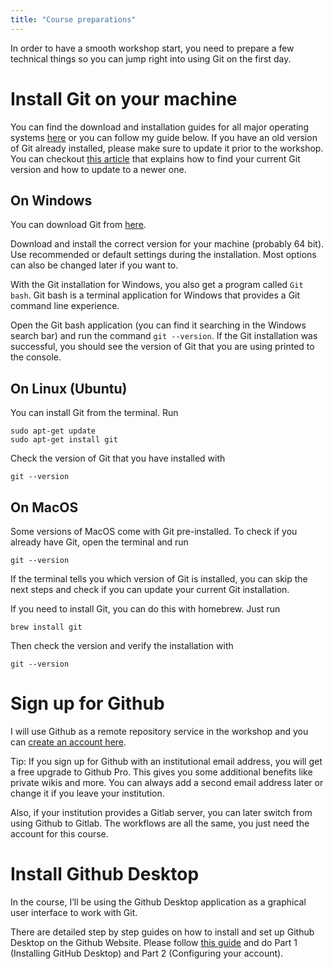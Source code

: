 ```yaml
---
title: "Course preparations"
---
```


In order to have a smooth workshop start, you need to prepare a few technical things
so you can jump right into using Git on the first day.

# Install Git on your machine

You can find the download and installation guides for all major operating systems
[here](https://git-scm.com/downloads) or you can follow my guide below.
If you have an old version of Git already installed, please make sure to update it
prior to the workshop. You can checkout [this article](https://www.howtogeek.com/759319/how-to-check-and-update-your-git-version/)
that explains how to find your current Git version and how to update to a newer one.

## On Windows

You can download Git from [here](https://git-scm.com/download/win).

Download and install the correct version for your machine (probably 64 bit). Use recommended or default settings during the installation. Most options can also be changed later if you want to.

With the Git installation for Windows, you also get a program called `Git bash`. 
Git bash is a terminal application for Windows that provides a Git command line experience.

Open the Git bash application (you can find it searching in the Windows search bar) 
and run the command `git --version`. If the Git installation was successful, you should see the version of Git that you are using printed to the console.

## On Linux (Ubuntu)

You can install Git from the terminal. Run

```
sudo apt-get update
sudo apt-get install git
```

Check the version of Git that you have installed with

```
git --version
```

## On MacOS

Some versions of MacOS come with Git pre-installed. To check if you already have Git, open the terminal and run

```
git --version
```

If the terminal tells you which version of Git is installed, you can skip the next steps
and check if you can update your current Git installation.

If you need to install Git, you can do this with homebrew. Just run

```
brew install git
```

Then check the version and verify the installation with 

```
git --version
```

# Sign up for Github

I will use Github as a remote repository service in the workshop and you can [create an account here](https://github.com/join). 

Tip: If you sign up for Github with an institutional email address, you will get a free upgrade to Github Pro.
This gives you some additional benefits like private wikis and more. You can always add a second email address later or change it if you leave your institution.

Also, if your institution provides a Gitlab server, you can later switch from
using Github to Gitlab. The workflows are all the same, you just need the account
for this course.

# Install Github Desktop

In the course, I'll be using the Github Desktop application as a graphical user
interface to work with Git.

There are detailed step by step guides on how to install and set up Github Desktop
on the Github Website. Please follow [this guide](https://docs.github.com/en/desktop/installing-and-configuring-github-desktop/installing-and-authenticating-to-github-desktop/setting-up-github-desktop#part-1-installing-github-desktop) and 
do Part 1 (Installing GitHub Desktop) and Part 2 (Configuring your account).



